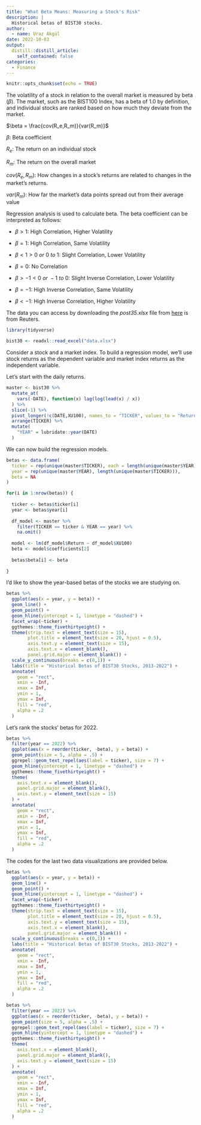 ```yaml
---
title: "What Beta Means: Measuring a Stock's Risk"
description: |
  Historical betas of BIST30 stocks.
author:
  - name: Uraz Akgül
date: 2022-10-03
output:
  distill::distill_article:
    self_contained: false
categories:
  - Finance
---
```


```r
knitr::opts_chunk$set(echo = TRUE)
```

The volatility of a stock in relation to the overall market is measured by beta ($\beta$). The market, such as the BIST100 Index, has a beta of 1.0 by definition, and individual stocks are ranked based on how much they deviate from the market.

$\beta = \frac{cov(R_e,R_m)}{var(R_m)}$

$\beta:$ Beta coefficient

$R_e:$ The return on an individual stock

$R_m:$ The return on the overall market

$cov(R_e,R_m):$ How changes in a stock's returns are related to changes in the market's returns.

$var(R_m):$ How far the market's data points spread out from their average value

Regression analysis is used to calculate beta. The beta coefficient can be interpreted as follows:

* $\beta > 1:$ High Correlation, Higher Volatility

* $\beta = 1:$ High Correlation, Same Volatility

* $\beta < 1 > 0\ or\ 0\ to\ 1:$ Slight Correlation, Lower Volatility

* $\beta = 0:$ No Correlation

* $\beta > -1 < 0\ or\ -1\ to\ 0:$ Slight Inverse Correlation, Lower Volatility

* $\beta = -1:$ High Inverse Correlation, Same Volatility

* $\beta < -1:$ High Inverse Correlation, Higher Volatility

The data you can access by downloading the *post35.xlsx* file from [here](https://github.com/urazakgul/rblog/tree/main/data) is from Reuters.

```r

library(tidyverse)

```

```r

bist30 <- readxl::read_excel("data.xlsx")

```

Consider a stock and a market index. To build a regression model, we'll use stock returns as the dependent variable and market index returns as the independent variable.

Let's start with the daily returns.

```r

master <- bist30 %>% 
  mutate_at(
    vars(-DATE), function(x) lag(log(lead(x) / x))
  ) %>% 
  slice(-1) %>% 
  pivot_longer(!c(DATE,XU100), names_to = "TICKER", values_to = "Return") %>% 
  arrange(TICKER) %>% 
  mutate(
    "YEAR" = lubridate::year(DATE)
  )

```

We can now build the regression models.

```r

betas <- data.frame(
  ticker = rep(unique(master$TICKER), each = length(unique(master$YEAR))),
  year = rep(unique(master$YEAR), length(unique(master$TICKER))),
  beta = NA
)

for(i in 1:nrow(betas)) {
  
  ticker <- betas$ticker[i]
  year <- betas$year[i]
  
  df_model <- master %>%
    filter(TICKER == ticker & YEAR == year) %>%
    na.omit()
  
  model <- lm(df_model$Return ~ df_model$XU100)
  beta <- model$coefficients[2]
  
  betas$beta[i] <- beta
  
}

```

I'd like to show the year-based betas of the stocks we are studying on.

```r

betas %>% 
  ggplot(aes(x = year, y = beta)) +
  geom_line() +
  geom_point() +
  geom_hline(yintercept = 1, linetype = "dashed") +
  facet_wrap(~ticker) +
  ggthemes::theme_fivethirtyeight() +
  theme(strip.text = element_text(size = 15),
        plot.title = element_text(size = 20, hjust = 0.5),
        axis.text.y = element_text(size = 15),
        axis.text.x = element_blank(),
        panel.grid.major = element_blank()) +
  scale_y_continuous(breaks = c(0,1)) +
  labs(title = "Historical Betas of BIST30 Stocks, 2013-2022") +
  annotate(
    geom = "rect",
    xmin = -Inf,
    xmax = Inf,
    ymin = 1,
    ymax = Inf,
    fill = "red",
    alpha = .2
  )

```

Let's rank the stocks' betas for 2022.

```r

betas %>%
  filter(year == 2022) %>%
  ggplot(aes(x = reorder(ticker, -beta), y = beta)) +
  geom_point(size = 5, alpha = .5) +
  ggrepel::geom_text_repel(aes(label = ticker), size = 7) +
  geom_hline(yintercept = 1, linetype = "dashed") +
  ggthemes::theme_fivethirtyeight() +
  theme(
    axis.text.x = element_blank(),
    panel.grid.major = element_blank(),
    axis.text.y = element_text(size = 15)
  ) +
  annotate(
    geom = "rect",
    xmin = -Inf,
    xmax = Inf,
    ymin = 1,
    ymax = Inf,
    fill = "red",
    alpha = .2
  )

```

The codes for the last two data visualizations are provided below.

```r

betas %>% 
  ggplot(aes(x = year, y = beta)) +
  geom_line() +
  geom_point() +
  geom_hline(yintercept = 1, linetype = "dashed") +
  facet_wrap(~ticker) +
  ggthemes::theme_fivethirtyeight() +
  theme(strip.text = element_text(size = 15),
        plot.title = element_text(size = 20, hjust = 0.5),
        axis.text.y = element_text(size = 15),
        axis.text.x = element_blank(),
        panel.grid.major = element_blank()) +
  scale_y_continuous(breaks = c(0,1)) +
  labs(title = "Historical Betas of BIST30 Stocks, 2013-2022") +
  annotate(
    geom = "rect",
    xmin = -Inf,
    xmax = Inf,
    ymin = 1,
    ymax = Inf,
    fill = "red",
    alpha = .2
  )

betas %>%
  filter(year == 2022) %>%
  ggplot(aes(x = reorder(ticker, -beta), y = beta)) +
  geom_point(size = 5, alpha = .5) +
  ggrepel::geom_text_repel(aes(label = ticker), size = 7) +
  geom_hline(yintercept = 1, linetype = "dashed") +
  ggthemes::theme_fivethirtyeight() +
  theme(
    axis.text.x = element_blank(),
    panel.grid.major = element_blank(),
    axis.text.y = element_text(size = 15)
  ) +
  annotate(
    geom = "rect",
    xmin = -Inf,
    xmax = Inf,
    ymin = 1,
    ymax = Inf,
    fill = "red",
    alpha = .2
  )

```